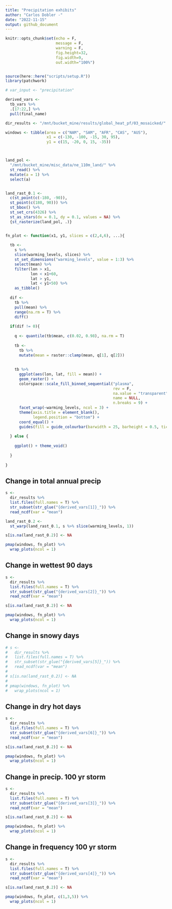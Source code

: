 ```yaml
---
title: "Precipitation exhibits"
author: "Carlos Dobler -"
date: "2022-11-15"
output: github_document
---
```


```r
knitr::opts_chunk$set(echo = F,
                      message = F,
                      warning = F,
                      fig.height=32, 
                      fig.width=9, 
                      out.width="100%")


source(here::here("scripts/setup.R"))
library(patchwork)

# var_input <- "precipitation"

derived_vars <- 
  tb_vars %>% 
  .[17:22,] %>% 
  pull(final_name)

dir_results <- "/mnt/bucket_mine/results/global_heat_pf/03_mosaicked/"

windows <- tibble(area = c("NAM", "SAM", "AFR", "CAS", "AUS"),
                  x1 = c(-130, -100, -15, 30, 95),
                  y1 = c(15, -20, 0, 15, -35))



land_pol <- 
  "/mnt/bucket_mine/misc_data/ne_110m_land/" %>% 
  st_read() %>%
  mutate(a = 1) %>% 
  select(a)


land_rast_0.1 <- 
  c(st_point(c(-180, -90)),
  st_point(c(180, 90))) %>%
  st_bbox() %>%
  st_set_crs(4326) %>% 
  st_as_stars(dx = 0.1, dy = 0.1, values = NA) %>% 
  {st_rasterize(land_pol, .)}


fn_plot <- function(x1, y1, slices = c(2,4,6), ...){
  
  tb <- 
    s %>% 
    slice(warming_levels, slices) %>%
    st_set_dimensions("warming_levels", value = 1:3) %>%
    select(mean) %>% 
    filter(lon > x1,
           lon < x1+60,
           lat > y1,
           lat < y1+50) %>% 
    as_tibble()
  
  dif <- 
    tb %>% 
    pull(mean) %>% 
    range(na.rm = T) %>% 
    diff()
  
  if(dif != 0){
    
    q <- quantile(tb$mean, c(0.02, 0.98), na.rm = T)
    
    tb <- 
      tb %>% 
      mutate(mean = raster::clamp(mean, q[1], q[2]))
    
    
    tb %>% 
      ggplot(aes(lon, lat, fill = mean)) +
      geom_raster() +
      colorspace::scale_fill_binned_sequential("plasma",
                                               rev = F,
                                               na.value = "transparent",
                                               name = NULL,
                                               n.breaks = 9) +
      facet_wrap(~warming_levels, ncol = 3) +
      theme(axis.title = element_blank(),
            legend.position = "bottom") +
      coord_equal() +
      guides(fill = guide_colourbar(barwidth = 25, barheight = 0.5, ticks = F))
  
  } else {
    
    ggplot() + theme_void()
    
  }
  
}

```


## Change in total annual precip
```r

s <- 
  dir_results %>% 
  list.files(full.names = T) %>%
  str_subset(str_glue("{derived_vars[1]}_")) %>% 
  read_ncdf(var = "mean")

land_rast_0.2 <- 
  st_warp(land_rast_0.1, s %>% slice(warming_levels, 1))

s[is.na(land_rast_0.2)] <- NA

pmap(windows, fn_plot) %>%
  wrap_plots(ncol = 1)

```


## Change in wettest 90 days
```r

s <- 
  dir_results %>% 
  list.files(full.names = T) %>%
  str_subset(str_glue("{derived_vars[2]}_")) %>%
  read_ncdf(var = "mean")

s[is.na(land_rast_0.2)] <- NA

pmap(windows, fn_plot) %>%
  wrap_plots(ncol = 1)


```


## Change in snowy days
```r

# s <- 
#   dir_results %>% 
#   list.files(full.names = T) %>%
#   str_subset(str_glue("{derived_vars[5]}_")) %>%
#   read_ncdf(var = "mean")
# 
# s[is.na(land_rast_0.2)] <- NA
# 
# pmap(windows, fn_plot) %>%
#   wrap_plots(ncol = 1)


```


## Change in dry hot days
```r

s <-
  dir_results %>%
  list.files(full.names = T) %>%
  str_subset(str_glue("{derived_vars[6]}_")) %>%
  read_ncdf(var = "mean")

s[is.na(land_rast_0.2)] <- NA

pmap(windows, fn_plot) %>%
  wrap_plots(ncol = 1)

```


## Change in precip. 100 yr storm
```r

s <- 
  dir_results %>% 
  list.files(full.names = T) %>%
  str_subset(str_glue("{derived_vars[3]}_")) %>%
  read_ncdf(var = "mean")

s[is.na(land_rast_0.2)] <- NA

pmap(windows, fn_plot) %>%
  wrap_plots(ncol = 1)


```


## Change in frequency 100 yr storm
```r

s <- 
  dir_results %>% 
  list.files(full.names = T) %>%
  str_subset(str_glue("{derived_vars[4]}_")) %>%
  read_ncdf(var = "mean")

s[is.na(land_rast_0.2)] <- NA

pmap(windows, fn_plot, c(1,3,5)) %>%
  wrap_plots(ncol = 1)


```

